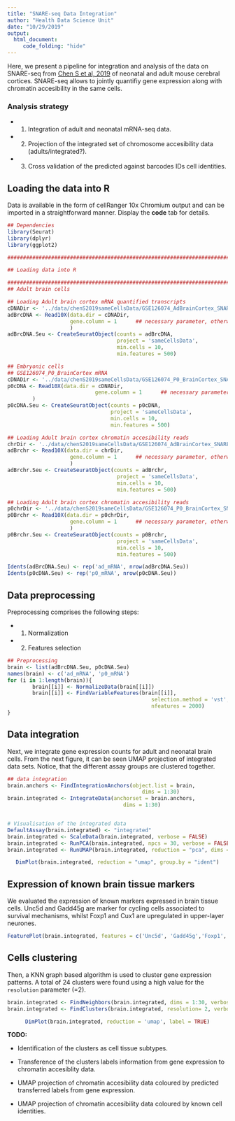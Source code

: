 ```yaml
---
title: "SNARE-seq Data Integration"
author: "Health Data Science Unit"
date: "10/29/2019"
output: 
  html_document:
     code_folding: "hide"
---
```


Here, we present a pipeline for integration and analysis of the data on SNARE-seq from 
[Chen S et al, 2019](http://www.ncbi.nlm.nih.gov/geo/query/acc.cgi?acc=GSE126074) of 
neonatal and adult mouse cerebral cortices. SNARE-seq allows to jointly quantifiy gene 
expression along with chromatin accesibility in the same cells.  

### Analysis strategy

* 1. Integration of adult and neonatal mRNA-seq data.

* 2. Projection of the integrated set of chromosome accesibility data (adults/integrated?).

* 3. Cross validation of the predicted against barcodes IDs cell identities. 

## Loading the data into R

Data is available in the form of cellRanger 10x Chromium output and can be imported
in a straightforward manner. Display the **code** tab for details.

```r
## Dependencies
library(Seurat)
library(dplyr)
library(ggplot2)

#############################################################################################

## Loading data into R

#########################################################################################
## Adult brain cells

## Loading Adult brain cortex mRNA quantified transcripts
cDNADir <- '../data/chenS2019sameCellsData/GSE126074_AdBrainCortex_SNAREseq_cDNA/'
adBrcDNA <- Read10X(data.dir = cDNADir, 
                    gene.column = 1      ## necessary parameter, otherwise runs error
                    )
adBrcDNA.Seu <- CreateSeuratObject(counts = adBrcDNA,
                                   project = 'sameCellsData', 
                                   min.cells = 10,
                                   min.features = 500)

## Embryonic cells 
## GSE126074_P0_BrainCortex mRNA
cDNADir <- '../data/chenS2019sameCellsData/GSE126074_P0_BrainCortex_SNAREseq_cDNA/'
p0cDNA <- Read10X(data.dir = cDNADir, 
                            gene.column = 1      ## necessary parameter, otherwise runs error
        )
p0cDNA.Seu <- CreateSeuratObject(counts = p0cDNA,
                                 project = 'sameCellsData', 
                                 min.cells = 10,
                                 min.features = 500)

## Loading Adult brain cortex chromatin accesibility reads
chrDir <- '../data/chenS2019sameCellsData/GSE126074_AdBrainCortex_SNAREseq_chromatin/'
adBrchr <- Read10X(data.dir = chrDir, 
                    gene.column = 1      ## necessary parameter, otherwise runs error
                    )
adBrchr.Seu <- CreateSeuratObject(counts = adBrchr,
                                   project = 'sameCellsData', 
                                   min.cells = 10,
                                   min.features = 500)

## Loading Adult brain cortex chromatin accesibility reads
p0chrDir <- '../data/chenS2019sameCellsData/GSE126074_P0_BrainCortex_SNAREseq_chromatin/'
p0Brchr <- Read10X(data.dir = p0chrDir, 
                    gene.column = 1      ## necessary parameter, otherwise runs error
                    )
p0Brchr.Seu <- CreateSeuratObject(counts = p0Brchr,
                                   project = 'sameCellsData', 
                                   min.cells = 10,
                                   min.features = 500)

Idents(adBrcDNA.Seu) <- rep('ad_mRNA', nrow(adBrcDNA.Seu))
Idents(p0cDNA.Seu) <- rep('p0_mRNA', nrow(p0cDNA.Seu))
```

## Data preprocessing

Preprocessing comprises the following steps:

* 1. Normalization

* 2. Features selection

```r
## Preprocessing
brain <- list(adBrcDNA.Seu, p0cDNA.Seu)
names(brain) <- c('ad_mRNA', 'p0_mRNA')
for (i in 1:length(brain)){
        brain[[i]] <- NormalizeData(brain[[i]])
        brain[[i]] <- FindVariableFeatures(brain[[i]], 
                                              selection.method = 'vst',
                                              nfeatures = 2000)
}
```

## Data integration

Next, we integrate gene expression counts for adult and neonatal brain cells. From the next figure, it can be seen UMAP 
projection of integrated data sets. Notice, that the different assay groups are clustered together. 

```r
## data integration
brain.anchors <- FindIntegrationAnchors(object.list = brain, 
                                           dims = 1:30)
brain.integrated <- IntegrateData(anchorset = brain.anchors,
                                     dims = 1:30)


# Visualisation of the integrated data
DefaultAssay(brain.integrated) <- "integrated"
brain.integrated <- ScaleData(brain.integrated, verbose = FALSE)
brain.integrated <- RunPCA(brain.integrated, npcs = 30, verbose = FALSE)
brain.integrated <- RunUMAP(brain.integrated, reduction = "pca", dims = 1:30)
```

<center>
```r
DimPlot(brain.integrated, reduction = "umap", group.by = "ident")
```
</center>

## Expression of known brain tissue markers

We evaluated the expression of known markers expressed in brain tissue cells. Unc5d and Gadd45g are marker for cycling cells associated to survival mechanisms, whilst Foxp1 and Cux1 are upregulated in upper-layer neurones. 

<center>
```r
FeaturePlot(brain.integrated, features = c('Unc5d', 'Gadd45g','Foxp1', 'Cux1'))
```
</center>

## Cells clustering

Then, a KNN graph based algorithm is used to cluster gene expression patterns. A total of 24 clusters were found using a high value for the `resolution` parameter (=2).

```r
brain.integrated <- FindNeighbors(brain.integrated, dims = 1:30, verbose = FALSE)
brain.integrated <- FindClusters(brain.integrated, resolution= 2, verbose = FALSE)
```

<center>
```r
DimPlot(brain.integrated, reduction = 'umap', label = TRUE)
```     
</center>

**TODO:**

* Identification of the clusters as cell tissue subtypes.

* Transference of the clusters labels information from gene expression to chromatin accesiblity data.

* UMAP projection of chromatin accesibility data coloured by predicted transferred labels from gene expression.

* UMAP projection of chromatin accesibility data coloured by known cell identities.
